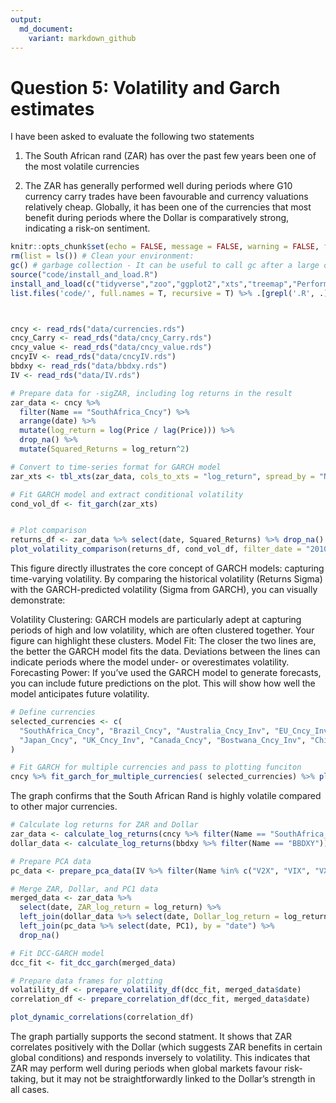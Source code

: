 ```yaml
---
output:
  md_document:
    variant: markdown_github
---
```


# Question 5: Volatility and Garch estimates

I have been asked to evaluate the following two statements  

1. The South African rand (ZAR) has over the past few years been one of the most volatile currencies

2. The ZAR has generally performed well during periods where G10 currency carry trades have been favourable and currency valuations relatively cheap. Globally, it has been one of the currencies that most benefit during periods where the Dollar is comparatively strong, indicating a risk-on sentiment.


```r
knitr::opts_chunk$set(echo = FALSE, message = FALSE, warning = FALSE, fig.width = 6, fig.height = 5, fig.pos="H", fig.pos = 'H')
rm(list = ls()) # Clean your environment:
gc() # garbage collection - It can be useful to call gc after a large object has been removed, as this may prompt R to return memory to the operating system.
source("code/install_and_load.R")
install_and_load(c("tidyverse","zoo","ggplot2","xts","treemap","PerformanceAnalytics","tbl2xts","rugarch","rmgarch","tidyr","scales"))
list.files('code/', full.names = T, recursive = T) %>% .[grepl('.R', .)] %>% as.list() %>% walk(~source(.))



cncy <- read_rds("data/currencies.rds")
cncy_Carry <- read_rds("data/cncy_Carry.rds")
cncy_value <- read_rds("data/cncy_value.rds")
cncyIV <- read_rds("data/cncyIV.rds")
bbdxy <- read_rds("data/bbdxy.rds")
IV <- read_rds("data/IV.rds")
```

```r
# Prepare data for -sigZAR, including log returns in the result
zar_data <- cncy %>%
  filter(Name == "SouthAfrica_Cncy") %>%
  arrange(date) %>%
  mutate(log_return = log(Price / lag(Price))) %>%
  drop_na() %>%
  mutate(Squared_Returns = log_return^2)

# Convert to time-series format for GARCH model
zar_xts <- tbl_xts(zar_data, cols_to_xts = "log_return", spread_by = "Name")

# Fit GARCH model and extract conditional volatility
cond_vol_df <- fit_garch(zar_xts)


# Plot comparison
returns_df <- zar_data %>% select(date, Squared_Returns) %>% drop_na()
plot_volatility_comparison(returns_df, cond_vol_df, filter_date = "2010-01-01")

```

 This figure directly illustrates the core concept of GARCH models: capturing time-varying volatility. By comparing the historical volatility (Returns Sigma) with the GARCH-predicted volatility (Sigma from GARCH), you can visually demonstrate:

Volatility Clustering: GARCH models are particularly adept at capturing periods of high and low volatility, which are often clustered together. Your figure can highlight these clusters.
Model Fit: The closer the two lines are, the better the GARCH model fits the data. Deviations between the lines can indicate periods where the model under- or overestimates volatility.
Forecasting Power: If you've used the GARCH model to generate forecasts, you can include future predictions on the plot. This will show how well the model anticipates future volatility.




```r
# Define currencies
selected_currencies <- c(
  "SouthAfrica_Cncy", "Brazil_Cncy", "Australia_Cncy_Inv", "EU_Cncy_Inv", 
  "Japan_Cncy", "UK_Cncy_Inv", "Canada_Cncy", "Bostwana_Cncy_Inv", "China_Cncy"
)

# Fit GARCH for multiple currencies and pass to plotting funciton 
cncy %>% fit_garch_for_multiple_currencies( selected_currencies) %>% plot_volatility_across_currencies( highlight_currency = "SouthAfrica_Cncy", filter_date = "2015-01-01")

```
The graph confirms that the South African Rand is highly volatile compared to other major currencies.



```r

# Calculate log returns for ZAR and Dollar
zar_data <- calculate_log_returns(cncy %>% filter(Name == "SouthAfrica_Cncy"))
dollar_data <- calculate_log_returns(bbdxy %>% filter(Name == "BBDXY"))

# Prepare PCA data
pc_data <- prepare_pca_data(IV %>% filter(Name %in% c("V2X", "VIX", "VXEEM")))

# Merge ZAR, Dollar, and PC1 data
merged_data <- zar_data %>%
  select(date, ZAR_log_return = log_return) %>%
  left_join(dollar_data %>% select(date, Dollar_log_return = log_return), by = "date") %>%
  left_join(pc_data %>% select(date, PC1), by = "date") %>%
  drop_na()

# Fit DCC-GARCH model
dcc_fit <- fit_dcc_garch(merged_data)

# Prepare data frames for plotting
volatility_df <- prepare_volatility_df(dcc_fit, merged_data$date)
correlation_df <- prepare_correlation_df(dcc_fit, merged_data$date)

plot_dynamic_correlations(correlation_df)


```

The graph partially supports the second statment. It shows that ZAR correlates positively with the Dollar (which suggests ZAR benefits in certain global conditions) and responds inversely to volatility. This indicates that ZAR may perform well during periods when global markets favour risk-taking, but it may not be straightforwardly linked to the Dollar's strength in all cases.



